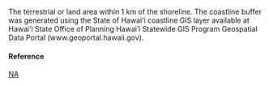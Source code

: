 The terrestrial or land area within 1 km of the shoreline. The coastline buffer was generated using the State of Hawaiʻi coastline GIS layer available at Hawai’i State Office of Planning Hawai’i Statewide GIS Program Geospatial Data Portal (www.geoportal.hawaii.gov).

#### Reference

[NA](http://geoportal.hawaii.gov/datasets/marine-managed-areas-dar?geometry=-165.4%2C19.079%2C-149.745%2C22.671)